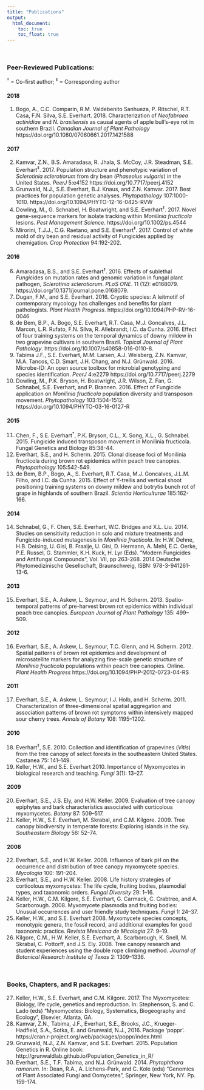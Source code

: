 ```yaml
---
title: "Publications"
output:
  html_document:
    toc: true
    toc_float: true
---
```

<br>

### **Peer-Reviewed Publications:**
^†^ = Co-first author; ^‡^ = Corresponding author

#### 2018

1. Bogo, A., C.C. Comparin, R.M. Valdebenito Sanhueza, P. Ritschel, R.T. Casa, F.N. Silva, S.E. Everhart. 2018. Characterization of *Neofabraea actinidiae* and *N. brasiliensis* as causal agents of apple bull's-eye rot in southern Brazil. *Canadian Journal of Plant Pathology* https://doi.org/10.1080/07060661.2017.1421588

#### 2017

2. Kamvar, Z.N., B.S. Amaradasa, R. Jhala, S. McCoy, J.R. Steadman, S.E. Everhart^‡^. 2017. Population structure and phenotypic variation of *Sclerotinia sclerotiorum* from dry bean (*Phaseolus vulgaris*) in the United States. *PeerJ* 5:e4152 https://doi.org/10.7717/peerj.4152
1. Grunwald, N.J., S.E. Everhart, B.J. Knaus, and Z.N. Kamvar. 2017. Best practices for population genetic analyses. *Phytopathology* 107:1000-1010. https://doi.org/10.1094/PHYTO-12-16-0425-RVW
2. Dowling, M., G. Schnabel, H. Boatwright, and S.E. Everhart^‡^. 2017. Novel gene-sequence markers for isolate tracking within *Monilinia fructicola* lesions. *Pest Management Science*. https://doi.org/10.1002/ps.4544
3. Mirorini, T.J.J., C.G. Raetano, and S.E. Everhart^‡^. 2017. Control of white mold of dry bean and residual activity of Fungicides applied by chemigation. *Crop Protection* 94:192-202.

#### 2016

6. Amaradasa, B.S., and S.E. Everhart^‡^. 2016. Effects of sublethal *Fungi*cides on mutation rates and genomic variation in fungal plant pathogen, *Sclerotinia sclerotiorum*. *PLoS ONE*. 11 (12): e0168079. https://doi.org/10.1371/journal.pone.0168079.
5. Dugan, F.M., and S.E. Everhart. 2016. Cryptic species: A leitmotif of contemporary mycology has challenges and benefits for plant pathologists. *Plant Health Progress*. https://doi.org/10.1094/PHP-RV-16-0046
6. de Bem, B.P., A. Bogo, S.E. Everhart, R.T. Casa, M.J. Goncalves, J.L. Marcon, L.R. Rufato, F.N. Silva, R. Allebrandt, I.C. da Cunha. 2016. Effect of four training systems on the temporal dynamics of downy mildew in two grapevine cultivars in southern Brazil. *Topical Journal of Plant Pathology*. https://doi.org/10.1007/s40858-016-0110-8.
7. Tabima J.F., S.E. Everhart, M.M. Larsen, A.J. Weisberg, Z.N. Kamvar, M.A. Tancos, C.D. Smart, J.H. Chang, and N.J. Grünwald. 2016. Microbe-ID: An open source toolbox for microbial genotyping and species identification. *PeerJ* 4:e2279 https://doi.org/10.7717/peerj.2279
8. Dowling, M., P.K. Bryson, H. Boatwright, J.R. Wilson, Z. Fan, G. Schnabel, S.E. Everhart, and P. Brannen. 2016. Effect of Fungicide application on *Monilinia fructicola* population diversity and transposon movement. *Phytopathology* 103:1504-1512. https://doi.org/10.1094/PHYTO-03-16-0127-R

#### 2015

11. Chen, F., S.E. Everhart^†^, P.K. Bryson, C.L., X. Song, X.L., G. Schnabel. 2015. Fungicide induced transposon movement in Monilinia fructicola. Fungal Genetics and Biology 85:38-44.
10. Everhart, S.E., and H. Scherm. 2015. Clonal disease foci of Monilinia fructicola during brown rot epidemics within peach tree canopies. *Phytopathology* 105:542-549.
11. de Bem, B.P., Bogo, A., S. Everhart, R.T. Casa, M.J. Goncalves, J.L.M. Filho, and I.C. da Cunha. 2015. Effect of Y-trellis and vertical shoot positioning training systems on downy mildew and botrytis bunch rot of grape in highlands of southern Brazil. *Scientia Horticulturae* 185:162-166.

#### 2014

14. Schnabel, G., F. Chen, S.E. Everhart, W.C. Bridges and X.L. Liu. 2014. Studies on sensitivity reduction in solo and mixture treatments and Fungicide-induced mutagenesis in *Monilinia fructicola*. In: H.W. Dehne, H.B. Deising, U. Gisi, B. Fraaije, U. Gisi, D. Hermann, A. Mehl, E.C. Oerke, P.E. Russel, G. Stammler, K.H. Kuck, H. Lyr (Eds). “Modern Fungicides and Antifungal Compounds”, Vol. VII, pp 263-268. 2014 Deutsche Phytomedizinische Gesellschaft, Braunschweig, ISBN: 978-3-941261-13-6.

#### 2013

15. Everhart, S.E., A. Askew, L. Seymour, and H. Scherm. 2013. Spatio-temporal patterns of pre-harvest brown rot epidemics within individual peach tree canopies. *European Journal of Plant Pathology* 135: 499–509.

#### 2012

16. Everhart, S.E., A. Askew, L. Seymour, T.C. Glenn, and H. Scherm. 2012. Spatial patterns of brown rot epidemics and development of microsatellite markers for analyzing fine-scale genetic structure of *Monilinia fructicola* populations within peach tree canopies. Online. *Plant Health Progress* https://doi.org/10.1094/PHP-2012-0723-04-RS

#### 2011

17. Everhart, S.E., A. Askew, L. Seymour, I.J. Holb, and H. Scherm. 2011. Characterization of three-dimensional spatial aggregation and association patterns of brown rot symptoms within intensively mapped sour cherry trees. *Annals of Botany* 108: 1195–1202.

#### 2010

18. Everhart^‡^, S.E. 2010. Collection and identification of grapevines (*Vitis*) from the tree canopy of select forests in the southeastern United States. Castanea 75: 141–149.
17. Keller, H.W., and S.E. Everhart 2010. Importance of Myxomycetes in biological research and teaching. *Fungi* 3(1): 13–27.

#### 2009

20. Everhart, S.E., J.S. Ely, and H.W. Keller. 2009. Evaluation of tree canopy epiphytes and bark characteristics associated with corticolous myxomycetes. *Botany* 87: 509–517.
19. Keller, H.W., S.E. Everhart, M. Skrabal, and C.M. Kilgore. 2009. Tree canopy biodiversity in temperate forests: Exploring islands in the sky. *Southeastern Biology* 56: 52–74.

#### 2008

22. Everhart, S.E., and H.W. Keller. 2008. Influence of bark pH on the occurrence and distribution of tree canopy myxomycete species. *Mycologia* 100: 191–204.
21. Everhart, S.E., and H.W. Keller. 2008. Life history strategies of corticolous myxomycetes: The life cycle, fruiting bodies, plasmodial types, and taxonomic orders. *Fungal Diversity* 29: 1–16.
22. Keller, H.W., C.M. Kilgore, S.E. Everhart, G. Carmack, C. Crabtree, and A. Scarborough. 2008. Myxomycete plasmodia and fruiting bodies: Unusual occurrences and user friendly study techniques. *Fungi* 1: 24–37.
23. Keller, H.W., and S.E. Everhart 2008. Myxomycete species concepts, monotypic genera, the fossil record, and additional examples for good taxonomic practice. *Revista Mexicana de Micologia* 27: 9–19.
24. Kilgore, C.M., H.W. Keller, S.E. Everhart, A. Scarborough, K. Snell, M. Skrabal, C. Pottorff, and J.S. Ely. 2008. Tree canopy research and student experiences using the double rope climbing method. *Journal of Botanical Research Institute of Texas* 2: 1309–1336.

<br>

### **Books, Chapters, and R packages:**

27. Keller, H.W., S.E. Everhart, and C.M. Kilgore. 2017. The Myxomycetes: Biology, life cycle, genetics and reproduction. In: Stephenson, S. and C. Lado (eds) “Myxomycetes: Biology, Systematics, Biogeography and Ecology”, Elsevier, Atlanta, GA. 
26. Kamvar, Z.N., Tabima, J.F., Everhart, S.E., Brooks, J.C., Krueger-Hadfield, S.A., Sotka, E. and Grunwald, N.J., 2016. Package ‘poppr’. https://cran.r-project.org/web/packages/poppr/index.html
27. Grunwald, N.J., Z.N. Kamvar, and S.E. Everhart. 2015. Population Genetics in R. Online book: http://grunwaldlab.github.io/Population_Genetics_in_R/
28. Everhart, S.E., T.F. Tabima, and N.J. Grünwald. 2014. *Phytophthora ramorum*. In: Dean, R.A., A. Lichens-Park, and C. Kole (eds) “Genomics of Plant Associated Fungi and Oomycetes”, Springer, New York, NY. Pp. 159-174.